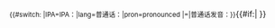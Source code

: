 <onlyinclude><small>{{#switch: {{{2}}}|IPA=IPA：|lang=普通话：|pron=pronounced&nbsp;|=|普通话发音：}}</small>{{IPA|[[Wikipedia:普通话国际音标|[{{{1}}}]]]}}{{#if:{{{3|}}}|{{IPA audio link|{{{3}}} }} }}</onlyinclude><noinclude>
{{documentation|Template:Usage_of_IPA_templates}}
<!-- PLEASE ADD CATEGORIES BELOW THIS LINE, THANKS. -->
[[Category:IPA語言模板|{{PAGENAME}}]]
</noinclude>